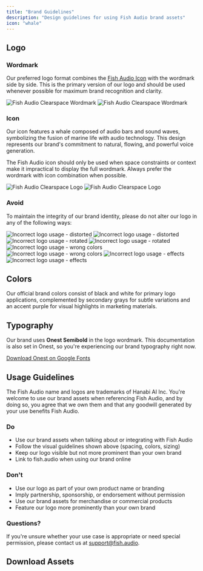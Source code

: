 ```yaml
---
title: "Brand Guidelines"
description: "Design guidelines for using Fish Audio brand assets"
icon: "whale"
---
```



## Logo

### Wordmark

Our preferred logo format combines the [Fish Audio Icon](#icon) with the wordmark side by side.
This is the primary version of our logo and should be used whenever possible for maximum brand recognition and clarity.

<Frame caption="The minimum clearspace around the wordmark must be equal to the height of the letter 'F' in Fish Audio.">
  <img
    className="block dark:hidden"
    src="/branding/light/wordmark-clearspace.svg"
    alt="Fish Audio Clearspace Wordmark"
  />
  <img
    className="hidden dark:block"
    src="/branding/dark/wordmark-clearspace.svg"
    alt="Fish Audio Clearspace Wordmark"
  />
</Frame>

### Icon

Our icon features a whale composed of audio bars and sound waves, symbolizing the fusion of marine life with audio technology. This design represents our brand's commitment to natural, flowing, and powerful voice generation.

The Fish Audio icon should only be used when space constraints or context make it impractical to display the full wordmark. Always prefer the wordmark with icon combination when possible.

<Frame caption="The minimum clearspace around the icon must be equal to the bar-to-bar distance (labeled as x).">
  <img
    className="block dark:hidden"
    src="/branding/light/fish-clearspace.svg"
    alt="Fish Audio Clearspace Logo"
  />
  <img
    className="hidden dark:block"
    src="/branding/dark/fish-clearspace.svg"
    alt="Fish Audio Clearspace Logo"
  />
</Frame>

### Avoid

To maintain the integrity of our brand identity, please do not alter our logo in any of the following ways:

<Columns cols={2} className="mb-4">
  <Frame caption="Don't stretch, squish, or distort the logo proportions.">
    <img
      className="block dark:hidden"
      src="/branding/light/avoid/distort.svg"
      alt="Incorrect logo usage - distorted"
    />
    <img
      className="hidden dark:block"
      src="/branding/dark/avoid/distort.svg"
      alt="Incorrect logo usage - distorted"
    />
  </Frame>

  <Frame caption="Don't rotate or tilt the logo.">
    <img
      className="block dark:hidden"
      src="/branding/light/avoid/rotate.svg"
      alt="Incorrect logo usage - rotated"
    />
    <img
      className="hidden dark:block"
      src="/branding/dark/avoid/rotate.svg"
      alt="Incorrect logo usage - rotated"
    />
  </Frame>
</Columns>

<Columns cols={2} className="mb-4">
  <Frame caption="Don't use non-brand colors or apply color overlays.">
    <img
      className="block dark:hidden"
      src="/branding/light/avoid/color.svg"
      alt="Incorrect logo usage - wrong colors"
    />
    <img
      className="hidden dark:block"
      src="/branding/dark/avoid/color.svg"
      alt="Incorrect logo usage - wrong colors"
    />
  </Frame>

  <Frame caption="Don't add effects like shadows, outlines, or gradients.">
    <img
      className="block dark:hidden"
      src="/branding/light/avoid/effects.png"
      alt="Incorrect logo usage - effects"
    />
    <img
      className="hidden dark:block"
      src="/branding/dark/avoid/effects.png"
      alt="Incorrect logo usage - effects"
    />
  </Frame>
</Columns>

## Colors

Our official brand colors consist of black and white for primary logo applications, complemented by secondary grays for subtle variations and an accent purple for visual highlights in marketing materials.

<Frame>
  <div className="grid grid-cols-2 sm:grid-cols-3 md:grid-cols-5 gap-4 my-6">
    <ColorSwatch hex="#000000" name="Black (Primary)" />
    <ColorSwatch hex="#FFFFFF" name="White (Primary)" />
    <ColorSwatch hex="#9b90e8" name="Purple (Accent)" />
    <ColorSwatch hex="#b1b3b4" name="Light Gray" />
    <ColorSwatch hex="#4e4c4b" name="Dark Gray" />
  </div>
</Frame>

## Typography

Our brand uses **Onest Semibold** in the logo wordmark. This documentation is also set in Onest, so you're experiencing our brand typography right now.

[Download Onest on Google Fonts](https://fonts.google.com/specimen/Onest)

## Usage Guidelines

The Fish Audio name and logos are trademarks of Hanabi AI Inc. You're welcome to use our brand assets when referencing Fish Audio, and by doing so, you agree that we own them and that any goodwill generated by your use benefits Fish Audio.

### Do

- Use our brand assets when talking about or integrating with Fish Audio
- Follow the visual guidelines shown above (spacing, colors, sizing)
- Keep our logo visible but not more prominent than your own brand
- Link to fish.audio when using our brand online

### Don't

- Use our logo as part of your own product name or branding
- Imply partnership, sponsorship, or endorsement without permission
- Use our brand assets for merchandise or commercial products
- Feature our logo more prominently than your own brand

### Questions?

If you're unsure whether your use case is appropriate or need special permission, please contact us at [support@fish.audio](mailto:support@fish.audio).

## Download Assets

<DownloadAssets />
